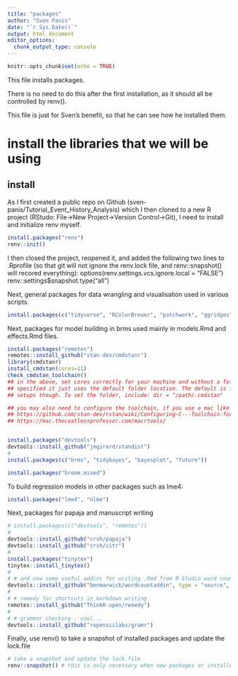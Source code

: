 ```yaml
---
title: "packages"
author: "Sven Panis"
date: "`r Sys.Date()`"
output: html_document
editor_options: 
  chunk_output_type: console
---
```


```r
knitr::opts_chunk$set(echo = TRUE)
```

This file installs packages.

There is no need to do this after the first installation, as it should all be 
controlled by renv(). 

This file is just for Sven's benefit, so that he can see how he installed them.

# install the libraries that we will be using #

## install ##

As I first created a public repo on Github (sven-panis/Tutorial_Event_History_Analysis) which I then cloned to a new R project (RStudo: File->New Project->Version Control->Git), I need to install and initialize renv myself.

```r
install.packages("renv")
renv::init()
```

I then closed the project, reopened it, and added the following two lines to .Rprofile (so that git will not ignore the renv.lock file, and renv::snapshot() will recored everything):
options(renv.settings.vcs.ignore.local = "FALSE") 
renv::settings$snapshot.type("all") 


Next, general packages for data wrangling and visualisation used in various scripts.

```r
install.packages(c("tidyverse", "RColorBrewer", "patchwork", "ggridges"))
```

Next, packages for model building in brms used mainly in models.Rmd and effects.Rmd
files.

```r
install.packages("remotes")
remotes::install_github("stan-dev/cmdstanr")
library(cmdstanr)
install_cmdstan(cores=11) 
check_cmdstan_toolchain() 
## in the above, set cores correctly for your machine and without a folder location
## specified it just uses the default folder location. The default is fine for most
## setups though. To set the folder, include: dir = "/path/.cmdstan"

## you may also need to configure the toolchain, if you use a mac like I do:
## https://github.com/stan-dev/rstan/wiki/Configuring-C---Toolchain-for-Mac
## https://mac.thecoatlessprofessor.com/macrtools/


install.packages("devtools")
devtools::install_github("jmgirard/standist")
# 
install.packages(c("brms", "tidybayes", "bayesplot", "future"))

install.packages("broom.mixed")
```

To build regression models in other packages such as lme4:

```r
install.packages("lme4", "nlme")
```

Next, packages for papaja and manuscript writing

```r
# install.packages(c("devtools", "remotes"))
# 
devtools::install_github("crsh/papaja")
devtools::install_github("crsh/citr")
# 
install.packages("tinytex")
tinytex::install_tinytex()
# 
# # and now some useful addins for writing .Rmd from R Studio word count
devtools::install_github("benmarwick/wordcountaddin", type = "source", dependencies = TRUE)
# 
# # remedy for shortcuts in markdown writing
remotes::install_github("ThinkR-open/remedy")
# 
# # grammar checking - cool...
devtools::install_github("ropenscilabs/gramr")
```

Finally, use renv() to take a snapshot of installed packages and update the lock.file 

```r
# take a snapshot and update the lock.file
renv::snapshot() # this is only necessary when new packages or installed or packages are updated.
```